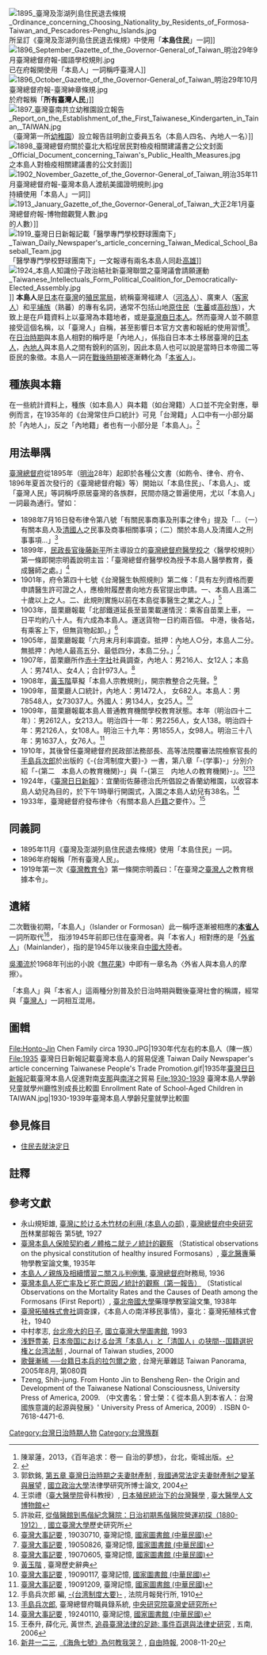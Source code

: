 {{japanese|本島人|ほんとうじん|Hontō Jin}}
[[File:1895_臺灣及澎湖列島住民退去條規_Ordinance_concerning_Choosing_Nationality_by_Residents_of_Formosa-Taiwan_and_Pescadores-Penghu_Islands.jpg|thumb]]所呈訂《臺灣及澎湖列島住民退去條規》中使用「'''本島住民'''」一詞]]
[[File:1896_September_Gazette_of_the_Governor-General_of_Taiwan_明治29年9月臺灣總督府報-國語學校規則.jpg|thumb]]已在府報開使用「本島人」一詞稱呼臺灣人]]
[[File:1896_October_Gazette_of_the_Governor-General_of_Taiwan_明治29年10月臺灣總督府報-臺灣紳章條規.jpg|thumb]]於府報稱「'''所有臺灣人民'''」]]
[[File:1897_臺灣臺南共立幼稚園設立報告_Report_on_the_Establishment_of_the_First_Taiwanese_Kindergarten_in_Tainan,_TAIWAN.jpg|thumb]]（臺灣第一所[[幼稚園|幼稚園]]）設立報告註明創立委員五名（本島人四名、內地人一名）]]
[[File:1898_臺灣總督府關於臺北大稻埕居民對檢疫相關建議書之公文封面_Official_Document_concerning_Taiwan's_Public_Health_Measures.jpg|thumb]]之本島人對檢疫相關建議書的公文封面]]
[[File:1902_November_Gazette_of_the_Governor-General_of_Taiwan_明治35年11月臺灣總督府報-臺灣本島人渡航美國證明規則.jpg|thumb]]持續使用「本島人」一詞]]
[[File:1913_January_Gazette_of_the_Governor-General_of_Taiwan_大正2年1月臺灣總督府報-博物館觀覽人數.jpg|thumb]]的人數）]]
[[File:1919_臺灣日日新報記載「醫學專門學校野球團南下」_Taiwan_Daily_Newspaper's_article_concerning_Taiwan_Medical_School_Baseball_Team.jpg|thumb]]「醫學專門學校野球團南下」一文報導有兩名本島人同赴[[高雄|高雄]]]]
[[File:1924_本島人知識份子政治結社新臺灣聯盟之臺灣議會請願運動_Taiwanese_Intellectuals_Form_Political_Coalition_for_Democratically-Elected_Assembly.jpg|thumb]]]]
'''本島人'''是[[日本|日本]]在[[臺灣|臺灣]]的[[臺灣總督府|殖民當局]]，統稱臺灣福建人（[[河洛人_(台灣)|河洛人]]{{noteTag|尚有閩西客家人}}）、廣東人（[[臺灣客家人|客家人]]{{noteTag|尚有粵東[[潮州人|潮州人]]}}）和[[平埔族|平埔族]]（熟蕃）的專有名詞，通常不包括山地[[臺灣原住民|原住民]]（[[生蕃|生蕃]]或[[高砂族|高砂族]]），大致上是在戶籍資料上以臺灣為本籍地者，或是[[臺灣裔|臺灣裔]][[日本人|日本人]]。然而臺灣人並不願意接受這個名稱，以「臺灣人」自稱，甚至影響日本官方文書和報紙的使用習慣<ref>陳翠蓮，2013，《百年追求：卷一 自治的夢想》，台北，衛城出版。</ref>。
在[[台灣日治時期|日治時期]]與本島人相對的稱呼是「內地人」，係指自日本本土移居臺灣的[[日本人|日本人]]，[[日本人|內地人]]與本島人之間有銳利的區別，因此本島人也可以說是當時日本帝國二等臣民的象徵。本島人一詞在[[台灣戰後時期|戰後時期]]被逐漸轉化為「[[本省人|本省人]]」。

==種族與本籍==
在一些統計資料上，種族（如本島人）與本籍（如台灣籍）人口並不完全對應，舉例而言，在1935年的《台灣常住戶口統計》可見「台灣籍」人口中有一小部分屬於「內地人」，反之「內地籍」者也有一小部分是「本島人」。<ref>{{cite book|title=台灣常住戶口統計|year=1935|publisher=台灣總督官房調查課}}</ref>

==用法舉隅==
[[臺灣總督府|臺灣總督府]]從1895年（[[明治|明治]]28年）起即於各種公文書（如飭令、律令、府令、1896年夏首次發行的《臺灣總督府報》等）開始以「本島住民」、「本島人」、或「臺灣人民」等詞稱呼原居臺灣的各族群，民間亦隨之普遍使用，尤以「本島人」一詞最為通行。譬如：
* 1898年7月16日發布律令第八號「有關民事商事及刑事之律令」提及「...（一）有關本島人及[[清國人|清國人]]之民事及商事相關事項；（二）關於本島人及清國人之刑事事項...」<ref>郭欽銘, [http://nccuir.lib.nccu.edu.tw/bitstream/140.119/32781/9/65150309.pdf 第五章 臺灣日治時期之夫妻財產制] {{Wayback|url=http://nccuir.lib.nccu.edu.tw/bitstream/140.119/32781/9/65150309.pdf |date=20131019115233 }}, [http://ndltd.ncl.edu.tw/cgi-bin/gs32/gsweb.cgi/login?o=dnclcdr&s=id=%22092NCCU5194012%22.&searchmode=basic 我國通常法定夫妻財產制之變革與展望] {{Wayback|url=http://ndltd.ncl.edu.tw/cgi-bin/gs32/gsweb.cgi/login?o=dnclcdr&s=id=%22092NCCU5194012%22.&searchmode=basic |date=20131019174510 }}, [[國立政治大學|國立政治大學]]法律學研究所博士論文, 2004</ref>
* 1899年，[[民政長官|民政長官]][[後藤新平|後藤新平]]所主導設立的[[臺灣總督府醫學校|臺灣總督府醫學校]]之〈醫學校規則〉第一條即開宗明義說明主旨：「臺灣總督府醫學校為授予本島人醫學教育，養成醫師之處。」<ref>王崇禮（[[臺大醫學院|臺大醫學院]]骨科教授）, [http://mmh.mc.ntu.edu.tw/museums/document5_3_2.html 日本殖民統治下的台灣醫學] {{Wayback|url=http://mmh.mc.ntu.edu.tw/museums/document5_3_2.html |date=20131020081433 }}, [[臺大醫學人文博物館|臺大醫學人文博物館]]</ref>
* 1901年，府令第四十七號《台灣醫生執照規則》第二條：「具有左列資格而要申請醫生許可證之人，應檢附履歷書向地方長官提出申請。一、本島人且滿二十歲以上之人。二、此規則實施以前在本島從事醫生之業之人。」<ref>許妝莊, [http://www.digital.ntu.edu.tw/workshop/ppt/%E5%BE%9E%E5%81%95%E9%86%AB%E9%A4%A8%E5%88%B0%E9%A6%AC%E5%81%95%E9%86%AB%E9%99%A2%E6%97%A5%E6%B2%BB%E5%88%9D%E6%9C%9F%E9%A6%AC%E5%81%95%E9%86%AB%E9%99%A2%E7%87%9F%E9%81%8B%E5%88%9D%E6%8E%A2.pdf 從偕醫館到馬偕紀念醫院：日治初期馬偕醫院營運初探（1880-1912）] {{Wayback|url=http://www.digital.ntu.edu.tw/workshop/ppt/%E5%BE%9E%E5%81%95%E9%86%AB%E9%A4%A8%E5%88%B0%E9%A6%AC%E5%81%95%E9%86%AB%E9%99%A2%E6%97%A5%E6%B2%BB%E5%88%9D%E6%9C%9F%E9%A6%AC%E5%81%95%E9%86%AB%E9%99%A2%E7%87%9F%E9%81%8B%E5%88%9D%E6%8E%A2.pdf |date=20131020045720 }}, [[國立臺灣大學|國立臺灣大學]]歷史研究所</ref>
* 1903年，苗栗廳報載「北部鐵道延長至苗栗載運情況：乘客自苗栗上車， 一日平均約八十人。有六成為本島人。運送貨物一日約兩百個。 中港，後各站，有乘客上下，但無貨物起卸。」<ref>[http://memory.ncl.edu.tw/tm_2007/hypage.cgi?HYPAGE=all_detail.htm&subject_type=tools&did_id=20&project_id=dailynews&xml_id=0000854809 臺灣大事記要] {{webarchive|url=https://web.archive.org/web/20131019171414/http://memory.ncl.edu.tw/tm_2007/hypage.cgi?HYPAGE=all_detail.htm&subject_type=tools&did_id=20&project_id=dailynews&xml_id=0000854809 |date=2013-10-19 }}, 19030710, 臺灣記憶, [[國家圖書館_(中華民國)|國家圖書館 (中華民國)]]</ref>
* 1905年，苗栗廳報載「六月末月利率調查。抵押：內地人○分，本島人二分。無抵押：內地人最高五分、最低四分，本島二分。」<ref>[http://memory.ncl.edu.tw/tm_2007/hypage.cgi?HYPAGE=all_detail.htm&subject_type=tools&did_id=20&project_id=dailynews&xml_id=0000854991 臺灣大事記要] {{webarchive|url=https://web.archive.org/web/20131019171500/http://memory.ncl.edu.tw/tm_2007/hypage.cgi?HYPAGE=all_detail.htm&subject_type=tools&did_id=20&project_id=dailynews&xml_id=0000854991 |date=2013-10-19 }}, 19050826, 臺灣記憶, [[國家圖書館_(中華民國)|國家圖書館 (中華民國)]]</ref>
* 1907年，苗栗廳所作[[國際紅十字與紅新月運動|赤十字社]]社員調查，內地人：男216人、女12人；本島人：男741人、女4人；合計973人。<ref>[http://memory.ncl.edu.tw/tm_2007/hypage.cgi?HYPAGE=all_detail.htm&subject_type=tools&did_id=20&project_id=dailynews&xml_id=0000855114 臺灣大事記要] {{webarchive|url=https://web.archive.org/web/20131019171420/http://memory.ncl.edu.tw/tm_2007/hypage.cgi?HYPAGE=all_detail.htm&subject_type=tools&did_id=20&project_id=dailynews&xml_id=0000855114 |date=2013-10-19 }}, 19070605, 臺灣記憶, [[國家圖書館_(中華民國)|國家圖書館 (中華民國)]]</ref>
* 1908年，[[黃玉階|黃玉階]]草擬「本島人宗教規則」，開宗教整合之先聲。<ref>[http://nrch.cca.gov.tw/ccahome/website/site20/contents/012/cca220003-li-wpkbhisdict003131-0923-u.xml 黃玉階] {{webarchive|url=https://web.archive.org/web/20131019083809/http://nrch.cca.gov.tw/ccahome/website/site20/contents/012/cca220003-li-wpkbhisdict003131-0923-u.xml |date=2013-10-19 }}, 臺灣歷史辭典</ref>
* 1909年，苗栗廳人口統計，內地人：男1472人， 女682人。本島人：男78548人，女73037人。外國人：男134人，女25人。<ref>[http://memory.ncl.edu.tw/tm_2007/hypage.cgi?HYPAGE=all_detail.htm&subject_type=tools&did_id=20&project_id=dailynews&xml_id=0000855282 臺灣大事記要] {{webarchive|url=https://web.archive.org/web/20131019171412/http://memory.ncl.edu.tw/tm_2007/hypage.cgi?HYPAGE=all_detail.htm&subject_type=tools&did_id=20&project_id=dailynews&xml_id=0000855282 |date=2013-10-19 }}, 19090117, 臺灣記憶, [[國家圖書館_(中華民國)|國家圖書館 (中華民國)]]</ref>
* 1909年，苗栗廳報載本島人普通教育機關學校教育狀態。本年（明治四十二年）：男2612人，女213人。明治四十一年：男2256人，女人138。明治四十年：男2126人，女108人。明治三十九年：男1855人，女98人。明治三十八年：男1637人，女76人。<ref>[http://memory.ncl.edu.tw/tm_2007/hypage.cgi?HYPAGE=all_detail.htm&subject_type=tools&did_id=20&project_id=dailynews&xml_id=0000855426 臺灣大事記要] {{webarchive|url=https://web.archive.org/web/20131019171417/http://memory.ncl.edu.tw/tm_2007/hypage.cgi?HYPAGE=all_detail.htm&subject_type=tools&did_id=20&project_id=dailynews&xml_id=0000855426 |date=2013-10-19 }}, 19091209, 臺灣記憶, [[國家圖書館_(中華民國)|國家圖書館 (中華民國)]]</ref>
* 1910年，其後曾任臺灣總督府民政部法務部長、高等法院覆審法院檢察官長的[[手島兵次郎|手島兵次郎]]於出版的《-{台湾制度大要}-》一書，第八章「-{学事}-」分別介紹「-{第二　本島人の教育機関}-」與「-{第三　内地人の教育機関}-」。<ref>手島兵次郎 編, [http://iss.ndl.go.jp/books/R100000039-I001967712-00 -{台湾制度大要}-] {{Wayback|url=http://iss.ndl.go.jp/books/R100000039-I001967712-00 |date=20131019115030 }}, 法院月報発行所, 1910</ref><ref>[http://who.ith.sinica.edu.tw/s2g.action?viewer.q_authStr=1&viewer.q_dtdIdStr=000088&viewer.q_fieldStr=allIndex;allIndex&viewer.q_opStr=AND&viewer.q_valueStr=%E6%89%8B%E5%B3%B6;%E5%85%B5%E6%AC%A1%E9%83%8E 手島兵次郎], 臺灣總督府職員錄系統, [[中央研究院臺灣史研究所|中央研究院臺灣史研究所]]</ref>
* 1924年，《[[臺灣日日新報|臺灣日日新報]]》：宜蘭街佐藤德治氏所倡設之香蘭幼稚園，以收容本島人幼兒為目的，於下午1時舉行開園式，入園之本島人幼兒有38名。<ref>[http://memory.ncl.edu.tw/tm_2007/hypage.cgi?HYPAGE=all_detail.htm&subject_type=tools&did_id=20&project_id=dailynews&xml_id=0000769405 臺灣大事記要] {{webarchive|url=https://web.archive.org/web/20131019171502/http://memory.ncl.edu.tw/tm_2007/hypage.cgi?HYPAGE=all_detail.htm&subject_type=tools&did_id=20&project_id=dailynews&xml_id=0000769405 |date=2013-10-19 }}, 19240110, 臺灣記憶, [[國家圖書館_(中華民國)|國家圖書館 (中華民國)]]</ref>
* 1933年，臺灣總督府發布律令〈有關本島人[[戶籍|戶籍]]之要件〉。<ref>王泰升, 薛化元, 黃世杰, [http://books.google.com/books?id=s6i2XX4vD4cC&pg=PA106&lpg=PA106&dq=%22%E6%9C%AC%E5%B3%B6%E4%BA%BA%E6%88%B6%E7%B1%8D%E4%B9%8B%E8%A6%81%E4%BB%B6%22&source=bl&ots=DR0Hn1tMN9&sig=fC17I3kFgI3UfpXTIG6LlcVD5zw&hl=en&sa=X&ei=LSNhUvWWOIOKjALq14H4Bg&ved=0CCkQ6AEwAA#v=onepage&q=%22%E6%9C%AC%E5%B3%B6%E4%BA%BA%E6%88%B6%E7%B1%8D%E4%B9%8B%E8%A6%81%E4%BB%B6%22&f=false 追尋臺灣法律的足跡: 事件百選與法律史研究] {{Wayback|url=http://books.google.com/books?id=s6i2XX4vD4cC&pg=PA106&lpg=PA106&dq=%22%E6%9C%AC%E5%B3%B6%E4%BA%BA%E6%88%B6%E7%B1%8D%E4%B9%8B%E8%A6%81%E4%BB%B6%22&source=bl&ots=DR0Hn1tMN9&sig=fC17I3kFgI3UfpXTIG6LlcVD5zw&hl=en&sa=X&ei=LSNhUvWWOIOKjALq14H4Bg&ved=0CCkQ6AEwAA#v=onepage&q=%22%E6%9C%AC%E5%B3%B6%E4%BA%BA%E6%88%B6%E7%B1%8D%E4%B9%8B%E8%A6%81%E4%BB%B6%22&f=false |date=20131231161031 }}, 五南, 2006</ref>

==同義詞==
* 1895年11月《臺灣及澎湖列島住民退去條規》使用「本島住民」一詞。
* 1896年府報稱「所有臺灣人民」。
* 1919年第一次《[[臺灣教育令|臺灣教育令]]》第一條開宗明義曰：「在臺灣之[[臺灣人|臺灣人]]之教育根據本令」。

==遺緒==
二次戰後初期，「本島人」（Islander or Formosan）此一稱呼逐漸被相應的'''[[本省人|本省人]]'''一詞所取代<ref>[[新井一二三|新井一二三]], [http://www.libertytimes.com.tw/2008/new/nov/20/today-article1.htm 《海角七號》為何教我哭？] {{Wayback|url=http://www.libertytimes.com.tw/2008/new/nov/20/today-article1.htm |date=20130322032407 }}, [[自由時報|自由時報]], 2008-11-20</ref>， 指涉1945年前即已住在臺灣者。與「本省人」相對應的是「[[外省人|外省人]]」（Mainlander），指的是1945年以後來自[[中國大陸|中國大陸]]者。

[[吳濁流|吳濁流]]於1968年刊出的小說《[https://web.archive.org/web/20131021041650/http://ebook.nlpi.edu.tw/ct.asp?xItem=152651&ctNode=209&mp=1 無花果]》中即有一章名為〈外省人與本島人的摩擦〉。

「本島人」與「本省人」這兩種分別普及於日治時期與戰後臺灣社會的稱謂，經常與「[[臺灣人|臺灣人]]」一詞相互混用。

==圖輯==
<gallery>
File:Honto-Jin Chen Family circa 1930.JPG|1930年代左右的本島人（陳一族）
File:1935 臺灣日日新報記載臺灣本島人的貿易促進 Taiwan Daily Newspaper's article concerning Taiwanese People's Trade Promotion.gif|1935年[[臺灣日日新報|臺灣日日新報]]記載臺灣本島人促進對南[[支那|支那]]與[[南洋|南洋]]之貿易
File:1930-1939 臺灣本島人學齡兒童就學州廳性別成長比較圖 Enrollment Rate of School-Aged Children in TAIWAN.jpg|1930-1939年臺灣本島人學齡兒童就學比較圖
</gallery>

==參見條目==
* [[住民去就決定日|住民去就決定日]]

== 註釋 ==
{{noteFoot}}

==參考文獻==
* 永山規矩雄, [http://ci.nii.ac.jp/ncid/BA60373702 臺灣に於ける木竹材の利用 (本島人の部)] {{Wayback|url=http://ci.nii.ac.jp/ncid/BA60373702 |date=20131019164653 }}, [[臺灣總督府中央研究所|臺灣總督府中央研究所]]林業部報告 第5號, 1927
* [http://cdm.lib.ntu.edu.tw/cdm/compoundobject/collection/ntu/id/5618/show/5613/rec/8 臺灣本島人保險契約者ノ體格ニ就テノ統計的觀察] {{Wayback|url=http://cdm.lib.ntu.edu.tw/cdm/compoundobject/collection/ntu/id/5618/show/5613/rec/8 |date=20131020032322 }} （Statistical observations on the physical constitution of healthy insured Formosans）, [[臺北醫專|臺北醫專]]藥物學教室論文集, 1935年
* [https://web.archive.org/web/20131020032406/http://newbooks.lib.ntu.edu.tw/?p=24353 本島人ノ親族及相續慣習ニ關スル判例集], [[臺灣總督府|臺灣總督府]]財務局, 1936
* [http://cdm.lib.ntu.edu.tw/cdm/compoundobject/collection/ntu/id/4850/show/4832/rec/14 臺灣本島人死亡率及ビ死亡原因ノ統計的觀察（第一報告）] {{Wayback|url=http://cdm.lib.ntu.edu.tw/cdm/compoundobject/collection/ntu/id/4850/show/4832/rec/14 |date=20131020032318 }} （Statistical Observations on the Mortality Rates and the Causes of Death among the Formosans (First Report)）, [[臺北帝國大學|臺北帝國大學]]藥理學教室論文集, 1938年
* [[臺灣拓殖株式會社|臺灣拓殖株式會社]]調查課，《本島人の南洋移民事情》，臺北：臺灣拓殖株式會社，1940
* 中村孝志, [https://web.archive.org/web/20131020032315/http://www.lib.ntu.edu.tw/cg/resources/U_His/academia/no1-ch8.htm 台北帝大的日子], [[國立臺灣大學圖書館|國立臺灣大學圖書館]], 1993
* [[淺野豐美|浅野豊美]], [http://ci.nii.ac.jp/naid/40005373853 日本帝国における台湾「本島人」と「清国人」の狭間--国籍選択権と台湾法制] {{Wayback|url=http://ci.nii.ac.jp/naid/40005373853 |date=20131019164737 }}, Journal of Taiwan studies, 2000
* [http://www.taiwan-panorama.com/show_issue.php?id=200589408080c.txt&table1=1&cur_page=4&distype=text 歌聲漸稀 ──台籍日本兵的拉包爾之歌] {{Wayback|url=http://www.taiwan-panorama.com/show_issue.php?id=200589408080c.txt&table1=1&cur_page=4&distype=text |date=20160304113909 }}, 台灣光華雜誌 Taiwan Panorama, 2005年8月, 第080頁
* Tzeng, Shih-jung. From Honto Jin to Bensheng Ren- the Origin and Development of the Taiwanese National Consciousness, University Press of America, 2009. （中文書名：曾士榮：《 從本島人到本省人：台灣國族意識的起源與發展》' University Press of America, 2009）. ISBN 0-7618-4471-6.

{{reflist}}

[[Category:台灣日治時期人物|Category:台灣日治時期人物]]
[[Category:台灣族群|Category:台灣族群]]